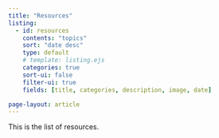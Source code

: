 ```yaml
---
title: "Resources"
listing:
  - id: resources
    contents: "topics"
    sort: "date desc"
    type: default
    # template: listing.ejs
    categories: true
    sort-ui: false
    filter-ui: true
    fields: [title, categories, description, image, date]

page-layout: article
---
```


This is the list of resources.

:::{#resources .hide-metadata}
:::




